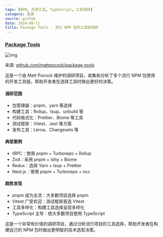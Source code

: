 ```yaml
---
tags: [NPM, 开源工具, TypeScript, 工具调研]
category: 资源
source: github
date: 2024-08-11
title: Package Tools - 流行 NPM 包的工具链调研
---
```


### [Package Tools](https://github.com/mattpocock/package-tools)

![img](https://img.mengpeng.tech/i/2024/12/10/6757927d01c92.webp)

来源: [github.com/mattpocock/package-tools](https://github.com/mattpocock/package-tools)

这是一个由 Matt Pocock 维护的调研项目，收集和分析了多个流行 NPM 包使用的开发工具链，帮助开发者在选择工具时做出更好的决策。

#### 调研范围
- 包管理器：pnpm、yarn 等选择
- 构建工具：Rollup、tsup、unbuild 等
- 代码格式化：Prettier、Biome 等工具
- 测试框架：Vitest、Jest 等方案
- 发布工具：Lerna、Changesets 等

#### 典型案例
- tRPC：使用 pnpm + Turborepo + Rollup
- Zod：采用 pnpm + tshy + Biome
- Redux：选择 Yarn + tsup + Prettier
- Next.js：使用 pnpm + Turborepo + ncc

#### 趋势发现
- pnpm 成为主流：大多数项目选择 pnpm
- Vitest 广受欢迎：测试框架首选 Vitest
- 工具多样化：构建工具选择呈现多样化
- TypeScript 主导：绝大多数项目使用 TypeScript

这是一个非常有价值的调研项目，通过分析流行项目的工具选择，帮助开发者在构建自己的 NPM 包时做出更明智的技术选型决策。 